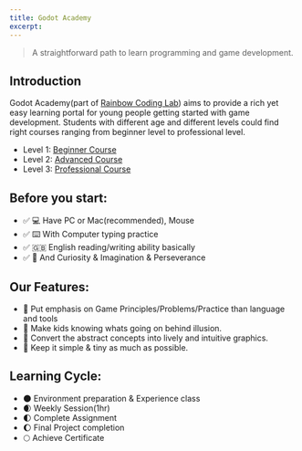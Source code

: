 ```yaml
---
title: Godot Academy
excerpt: 
---
```


> A straightforward path to learn programming and game development.

## Introduction

Godot Academy(part of [Rainbow Coding Lab](http://rainbowcodinglab.com/)) aims to provide a rich yet easy learning portal for young people getting started with game development. Students with different age and different levels could find right courses ranging from beginner level to professional level.

- Level 1: [Beginner Course](../plans#beginner-course-%F0%9F%A7%91)
- Level 2: [Advanced Course](../plans#advanced-course-)
- Level 3: [Professional Course](../plans#professional-course-%F0%9F%A7%91)

## Before you start:

- ✅ 💻 Have PC or Mac(recommended), Mouse
- ✅ ⌨️ With Computer typing practice
- ✅ 🇬🇧 English reading/writing ability basically
- ✅ 🧩 And Curiosity & Imagination & Perseverance


## Our Features:

- 🎉 Put emphasis on Game Principles/Problems/Practice than language and tools
- 🎉 Make kids knowing whats going on behind illusion.
- 🎉 Convert the abstract concepts into lively and intuitive graphics.
- 🎉 Keep it simple & tiny as much as possible.


## Learning Cycle:

- 🌑 Environment preparation & Experience class
- 🌒 Weekly Session(1hr)
- 🌓 Complete Assignment
- 🌔 Final Project completion
- 🌕 Achieve Certificate

